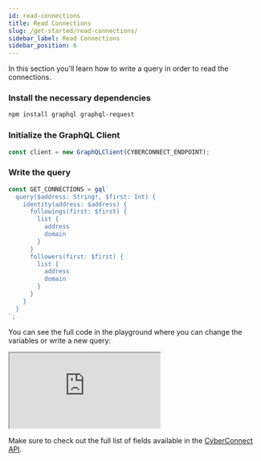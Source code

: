 ```yaml
---
id: read-connections
title: Read Connections
slug: /get-started/read-connections/
sidebar_label: Read Connections
sidebar_position: 6
---
```


In this section you'll learn how to write a query in order to read the connections.

### Install the necessary dependencies
```bash npm2yarn
npm install graphql graphql-request
```

### Initialize the GraphQL Client
```jsx title="/src/queries/GetConnections.tsx"
const client = new GraphQLClient(CYBERCONNECT_ENDPOINT);
```

### Write the query

```jsx title="/src/queries/GetConnections.tsx"
const GET_CONNECTIONS = gql`
  query($address: String!, $first: Int) {
    identity(address: $address) {
      followings(first: $first) {
        list {
          address
          domain
        }
      }
      followers(first: $first) {
        list {
          address
          domain
        }
      }
    }
  }
`;
```

You can see the full code in the playground where you can change the variables or write a new query:

<iframe src="https://codesandbox.io/embed/read-connections-fk75zg?fontsize=14&hidenavigation=1&theme=dark"
    title="read-connections"
    allow="accelerometer; ambient-light-sensor; camera; encrypted-media; geolocation; gyroscope; hid; microphone; midi; payment; usb; vr; xr-spatial-tracking"
    sandbox="allow-forms allow-modals allow-popups allow-presentation allow-same-origin allow-scripts"
></iframe>

Make sure to check out the full list of fields available in the [CyberConnect API](/cyberconnect-api/overview/).
